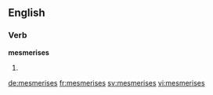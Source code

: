 ==English==

===Verb===
'''mesmerises'''

# {{en-third-person singular of|mesmerise}}

[[de:mesmerises]]
[[fr:mesmerises]]
[[sv:mesmerises]]
[[vi:mesmerises]]